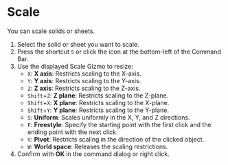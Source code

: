 
# Scale

You can scale solids or sheets.

<Reference shortcut="S" command="Scale" button="Bottom-left of Command Bar" />

1. Select the solid or sheet you want to scale.
2. Press the shortcut `S` or click the icon at the bottom-left of the Command Bar.
3. Use the displayed Scale Gizmo to resize:
   - `X`: **X axis**: Restricts scaling to the X-axis.
   - `Y`: **Y axis**: Restricts scaling to the Y-axis.
   - `Z`: **Z axis**: Restricts scaling to the Z-axis.
   - `Shift`+`Z`: **Z plane**: Restricts scaling to the Z-plane.
   - `Shift`+`X`: **X plane**: Restricts scaling to the X-plane.
   - `Shift`+`Y`: **Y plane**: Restricts scaling to the Y-plane.
   - `S`: **Uniform**: Scales uniformly in the X, Y, and Z directions.
   - `F`: **Freestyle**: Specify the starting point with the first click and the ending point with the next click.
   - `V`: **Pivot**: Restricts scaling in the direction of the clicked object.
   - `W`: **World space**: Releases the scaling restrictions.
4. Confirm with **OK** in the command dialog or right click.
